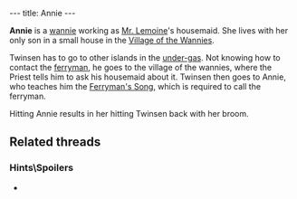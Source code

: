 ---
title: Annie
---

{{twinsunica import}}{{Infobox Character
 |image=Annie.jpg
 |race=wannie
 |gender=female
 |size=average
 |age=adult
 |magical=no
 |lba1=
 |lba2=yes
 |alignment=dark monk
 |occupation=Maid to [[Mr. Lemoine]]
 |requires=
 |amount=
 |fam1=
 |fam2=
 |planet=
 |island=
 |building=
}}

'''Annie''' is a [[wannie]] working as [[Mr. Lemoine]]'s housemaid. She lives with her only son in a small house in the [[Village of the Wannies]].

Twinsen has to go to other islands in the [[under-gas]]. Not knowing how to contact the [[ferryman]], he goes to the village of the wannies, where the Priest tells him to ask his housemaid about it. Twinsen then goes to Annie, who teaches him the [[Ferryman's Song]], which is required to call the ferryman.

Hitting Annie results in her hitting Twinsen back with her broom.

==Related threads==
===Hints\Spoilers===
* {{thread|id=907|title=Monk's housemaid}}

<!-- remove these category links when they're all automated by categorizers...
[[Category:Wannies]]
[[Category:Female characters]]
[[Category:Large characters]]
[[Category:Adult characters]]
[[Category:Wannies Island inhabitants]] -->
